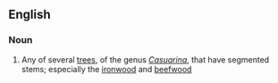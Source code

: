 ==English==

===Noun===
{{wikipedia}}
{{en-noun}}

# Any of several [[tree]]s, of the genus ''[[Casuarina]]'', that have segmented stems; especially the [[ironwood]] and [[beefwood]]